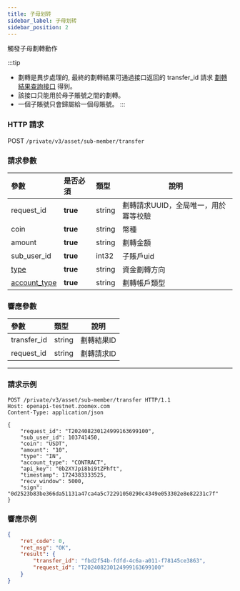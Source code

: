 ```yaml
---
title: 子母划转
sidebar_label: 子母划转
sidebar_position: 2
---
```


觸發子母劃轉動作

:::tip
- 劃轉是異步處理的, 最終的劃轉結果可通過接口返回的 transfer_id 請求 [劃轉結果查詢接口](../asset/transfer-list) 得到。
- 該接口只能用於母子賬號之間的劃轉。
- 一個子賬號只會歸屬給一個母賬號。
:::

### HTTP 請求
POST `/private/v3/asset/sub-member/transfer`

### 請求參數
| 參數 | 是否必須 | 類型 | 說明|
|:----- |:-------|:-----|------ |
|request_id |**true** |string |劃轉請求UUID，全局唯一，用於冪等校驗|
|coin |**true** |string |幣種 |
|amount |**true** |string |劃轉金額 |
|sub_user_id |**true** |int32 |子賬戶uid |
|[type](../asset/enum#transfertype-type) |**true** |string |資金劃轉方向 |
|[account_type](../asset/enum#accounttype-account_type) |**true** |string |劃轉帳戶類型 |

### 響應參數
| 參數 | 類型 | 說明|
|:----- |:-----|----- |
|transfer_id |string|劃轉結果ID |
|request_id  |string|劃轉請求ID |

---

### 請求示例

``` shell
POST /private/v3/asset/sub-member/transfer HTTP/1.1
Host: openapi-testnet.zoomex.com
Content-Type: application/json

{
    "request_id": "T202408230124999163699100",
    "sub_user_id": 103741450,
    "coin": "USDT",
    "amount": "10",
    "type": "IN",
    "account_type": "CONTRACT",
    "api_key": "0b2XYJpi8bi9tZPhft",
    "timestamp": 1724383333525,
    "recv_window": 5000,
    "sign": "0d2523b83be366da51131a47ca4a5c72291050290c4349e053302e8e82231c7f"
}
```

### 響應示例

```json
{
    "ret_code": 0,
    "ret_msg": "OK",
    "result": {
        "transfer_id": "fbd2f54b-fdfd-4c6a-a011-f78145ce3863",
        "request_id": "T202408230124999163699100"
    }
}
```
